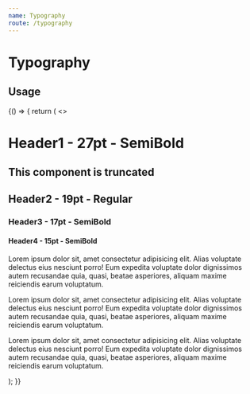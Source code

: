 ```yaml
---
name: Typography
route: /typography
---
```



# Typography

## Usage

<Playground>
  {() => {
    return (
      <>
        <H1>Header1 - 27pt - SemiBold</H1>
        <H2 id="truncated-header" truncate >This component is truncated</H2>
        <H2>Header2 - 19pt - Regular</H2>
        <H3>Header3 - 17pt - SemiBold</H3>
        <H4>Header4 - 15pt - SemiBold</H4>
        <P>
          Lorem ipsum dolor sit, amet consectetur adipisicing elit. Alias voluptate
          delectus eius nesciunt porro! Eum expedita voluptate dolor dignissimos autem
          recusandae quia, quasi, beatae asperiores, aliquam maxime reiciendis earum
          voluptatum.
        </P>
        <P id="truncated-paragraph" truncate linesBeforeTruncate={2}>
          Lorem ipsum dolor sit, amet consectetur adipisicing elit. Alias voluptate
          delectus eius nesciunt porro! Eum expedita voluptate dolor dignissimos autem
          recusandae quia, quasi, beatae asperiores, aliquam maxime reiciendis earum
          voluptatum.
        </P>
        <P>
          Lorem ipsum dolor sit, amet consectetur adipisicing elit. Alias voluptate
          delectus eius nesciunt porro! Eum expedita voluptate dolor dignissimos autem
          recusandae quia, quasi, beatae asperiores, aliquam maxime reiciendis earum
          voluptatum.
        </P>
      </>
    );
  }}
</Playground>

